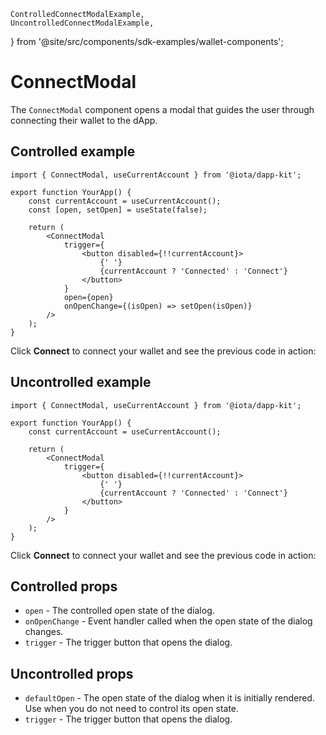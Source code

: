     ControlledConnectModalExample,
    UncontrolledConnectModalExample,
} from '@site/src/components/sdk-examples/wallet-components';

# ConnectModal

The `ConnectModal` component opens a modal that guides the user through connecting their wallet to
the dApp.

## Controlled example

```tsx
import { ConnectModal, useCurrentAccount } from '@iota/dapp-kit';

export function YourApp() {
    const currentAccount = useCurrentAccount();
    const [open, setOpen] = useState(false);

    return (
        <ConnectModal
            trigger={
                <button disabled={!!currentAccount}>
                    {' '}
                    {currentAccount ? 'Connected' : 'Connect'}
                </button>
            }
            open={open}
            onOpenChange={(isOpen) => setOpen(isOpen)}
        />
    );
}
```

Click **Connect** to connect your wallet and see the previous code in action:

<ControlledConnectModalExample />

## Uncontrolled example

```tsx
import { ConnectModal, useCurrentAccount } from '@iota/dapp-kit';

export function YourApp() {
    const currentAccount = useCurrentAccount();

    return (
        <ConnectModal
            trigger={
                <button disabled={!!currentAccount}>
                    {' '}
                    {currentAccount ? 'Connected' : 'Connect'}
                </button>
            }
        />
    );
}
```

Click **Connect** to connect your wallet and see the previous code in action:

<UncontrolledConnectModalExample />

## Controlled props

-   `open` - The controlled open state of the dialog.
-   `onOpenChange` - Event handler called when the open state of the dialog changes.
-   `trigger` - The trigger button that opens the dialog.

## Uncontrolled props

-   `defaultOpen` - The open state of the dialog when it is initially rendered. Use when you do not
    need to control its open state.
-   `trigger` - The trigger button that opens the dialog.
